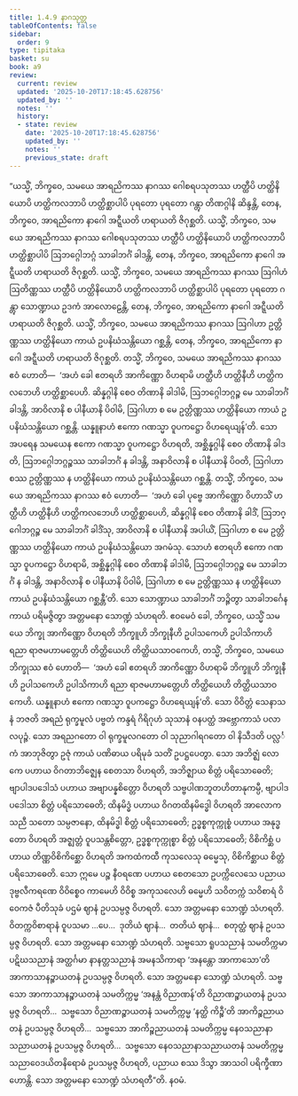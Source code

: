 ```yaml
---
title: 1.4.9 နာဂသုတ္တ
tableOfContents: false
sidebar:
  order: 9
type: tipitaka
basket: su
book: a9
review:
  current: review
  updated: '2025-10-20T17:18:45.628756'
  updated_by: ''
  notes: ''
  history:
  - state: review
    date: '2025-10-20T17:18:45.628756'
    updated_by: ''
    notes: ''
    previous_state: draft
---
```



<DynamicBreadcrumb />


<ReviewStatus review={frontmatter.review} showDetails={true} />

<HypothesisAnnotation frontmatter={frontmatter} />

<Division number="40" book="a9" e="ch" v="17" p="230">

<Paragraph number="330" book="a9">
“ယသ္မိံ, ဘိက္ခဝေ, သမယေ အာရညိကဿ နာဂဿ ဂေါစရပသုတဿ ဟတ္ထီပိ ဟတ္ထိနိယောပိ ဟတ္ထိကလဘာပိ ဟတ္ထိစ္ဆာပါပိ ပုရတော ပုရတော ဂန္တွာ တိဏဂ္ဂါနိ ဆိန္ဒန္တိ, တေန, ဘိက္ခဝေ, အာရညိကော နာဂေါ အဋ္ဋီယတိ ဟရာယတိ ဇိဂုစ္ဆတိ. ယသ္မိံ, ဘိက္ခဝေ, သမယေ အာရညိကဿ နာဂဿ ဂေါစရပသုတဿ ဟတ္ထီပိ ဟတ္ထိနိယောပိ ဟတ္ထိကလဘာပိ ဟတ္ထိစ္ဆာပါပိ ဩဘဂ္ဂေါဘဂ္ဂံ သာခါဘင်္ဂံ ခါဒန္တိ, တေန, ဘိက္ခဝေ, အာရညိကော နာဂေါ အဋ္ဋီယတိ ဟရာယတိ ဇိဂုစ္ဆတိ. ယသ္မိံ, ဘိက္ခဝေ, သမယေ အာရညိကဿ နာဂဿ ဩဂါဟံ ဩတိဏ္ဏဿ ဟတ္ထီပိ ဟတ္ထိနိယောပိ ဟတ္ထိကလဘာပိ ဟတ္ထိစ္ဆာပါပိ ပုရတော ပုရတော ဂန္တွာ သောဏ္ဍာယ ဥဒကံ အာလောဠေန္တိ, တေန, ဘိက္ခဝေ, အာရညိကော နာဂေါ အဋ္ဋီယတိ ဟရာယတိ ဇိဂုစ္ဆတိ. ယသ္မိံ, ဘိက္ခဝေ, သမယေ အာရညိကဿ နာဂဿ ဩဂါဟာ ဥတ္တိဏ္ဏဿ ဟတ္ထိနိယော ကာယံ ဥပနိဃံသန္တိယော ဂစ္ဆန္တိ, တေန, ဘိက္ခဝေ, အာရညိကော နာဂေါ အဋ္ဋီယတိ ဟရာယတိ ဇိဂုစ္ဆတိ.
</Paragraph>

<Paragraph number="331" book="a9">
တသ္မိံ, ဘိက္ခဝေ, သမယေ အာရညိကဿ နာဂဿ ဧဝံ ဟောတိ—  ‘အဟံ ခေါ ဧတရဟိ အာကိဏ္ဏော ဝိဟရာမိ ဟတ္ထီဟိ ဟတ္ထိနီဟိ ဟတ္ထိကလဘေဟိ ဟတ္ထိစ္ဆာပေဟိ. ဆိန္နဂ္ဂါနိ စေဝ တိဏာနိ ခါဒါမိ, ဩဘဂ္ဂေါဘဂ္ဂဉ္စ မေ သာခါဘင်္ဂံ ခါဒန္တိ, အာဝိလာနိ စ ပါနီယာနိ ပိဝါမိ, ဩဂါဟာ စ မေ ဥတ္တိဏ္ဏဿ ဟတ္ထိနိယော ကာယံ ဥပနိဃံသန္တိယော ဂစ္ဆန္တိ. ယန္နူနာဟံ ဧကော ဂဏသ္မာ ဝူပကဋ္ဌော ဝိဟရေယျန်’တိ. သော အပရေန သမယေန ဧကော ဂဏသ္မာ ဝူပကဋ္ဌော ဝိဟရတိ, အစ္ဆိန္နဂ္ဂါနိ စေဝ တိဏာနိ ခါဒတိ, ဩဘဂ္ဂေါဘဂ္ဂဉ္စဿ သာခါဘင်္ဂံ န ခါဒန္တိ, အနာဝိလာနိ စ ပါနီယာနိ ပိဝတိ, ဩဂါဟာ စဿ ဥတ္တိဏ္ဏဿ န ဟတ္ထိနိယော ကာယံ ဥပနိဃံသန္တိယော ဂစ္ဆန္တိ.
</Paragraph>

<Paragraph number="332" book="a9">
တသ္မိံ, ဘိက္ခဝေ, သမယေ အာရညိကဿ နာဂဿ ဧဝံ ဟောတိ—  ‘အဟံ ခေါ ပုဗ္ဗေ အာကိဏ္ဏော ဝိဟာသိံ ဟတ္ထီဟိ ဟတ္ထိနီဟိ ဟတ္ထိကလဘေဟိ ဟတ္ထိစ္ဆာပေဟိ, ဆိန္နဂ္ဂါနိ စေဝ တိဏာနိ ခါဒိံ, ဩဘဂ္ဂေါဘဂ္ဂဉ္စ မေ သာခါဘင်္ဂံ ခါဒိံသု, အာဝိလာနိ စ ပါနီယာနိ အပါယိံ, ဩဂါဟာ စ မေ ဥတ္တိဏ္ဏဿ ဟတ္ထိနိယော ကာယံ ဥပနိဃံသန္တိယော အဂမံသု. သောဟံ ဧတရဟိ ဧကော ဂဏသ္မာ ဝူပကဋ္ဌော ဝိဟရာမိ, အစ္ဆိန္နဂ္ဂါနိ စေဝ တိဏာနိ ခါဒါမိ, ဩဘဂ္ဂေါဘဂ္ဂဉ္စ မေ သာခါဘင်္ဂံ န ခါဒန္တိ, အနာဝိလာနိ စ ပါနီယာနိ ပိဝါမိ, ဩဂါဟာ စ မေ ဥတ္တိဏ္ဏဿ န ဟတ္ထိနိယော ကာယံ ဥပနိဃံသန္တိယော ဂစ္ဆန္တီ’တိ. သော သောဏ္ဍာယ သာခါဘင်္ဂံ ဘဉ္ဇိတွာ သာခါဘင်္ဂေန ကာယံ ပရိမဇ္ဇိတွာ အတ္တမနော သောဏ္ဍံ သံဟရတိ.
</Paragraph>

<Paragraph number="333" book="a9">
ဧဝမေဝံ ခေါ, ဘိက္ခဝေ, ယသ္မိံ သမယေ ဘိက္ခု အာကိဏ္ဏော ဝိဟရတိ ဘိက္ခူဟိ ဘိက္ခုနီဟိ ဥပါသကေဟိ ဥပါသိကာဟိ ရညာ ရာဇမဟာမတ္တေဟိ တိတ္ထိယေဟိ တိတ္ထိယသာဝကေဟိ, တသ္မိံ, ဘိက္ခဝေ, သမယေ ဘိက္ခုဿ ဧဝံ ဟောတိ—  ‘အဟံ ခေါ ဧတရဟိ အာကိဏ္ဏော ဝိဟရာမိ ဘိက္ခူဟိ ဘိက္ခုနီဟိ ဥပါသကေဟိ ဥပါသိကာဟိ ရညာ ရာဇမဟာမတ္တေဟိ တိတ္ထိယေဟိ တိတ္ထိယသာဝကေဟိ. ယန္နူနာဟံ ဧကော ဂဏသ္မာ ဝူပကဋ္ဌော ဝိဟရေယျန်’တိ. သော ဝိဝိတ္တံ သေနာသနံ ဘဇတိ အရညံ ရုက္ခမူလံ ပဗ္ဗတံ ကန္ဒရံ ဂိရိဂုဟံ သုသာနံ ဝနပတ္ထံ အဗ္ဘောကာသံ ပလာလပုဉ္ဇံ. သော အရညဂတော ဝါ ရုက္ခမူလဂတော ဝါ သုညာဂါရဂတော ဝါ နိသီဒတိ ပလ္လင်္ကံ အာဘုဇိတွာ ဥဇုံ ကာယံ ပဏိဓာယ ပရိမုခံ သတိံ ဥပဋ္ဌပေတွာ.
</Paragraph>

<Paragraph number="334" book="a9">
သော အဘိဇ္ဈံ လောကေ ပဟာယ ဝိဂတာဘိဇ္ဈေန စေတသာ ဝိဟရတိ, အဘိဇ္ဈာယ စိတ္တံ ပရိသောဓေတိ; ဗျာပါဒပဒေါသံ ပဟာယ အဗျာပန္နစိတ္တော ဝိဟရတိ သဗ္ဗပါဏဘူတဟိတာနုကမ္ပီ, ဗျာပါဒပဒေါသာ စိတ္တံ ပရိသောဓေတိ; ထိနမိဒ္ဓံ ပဟာယ ဝိဂတထိနမိဒ္ဓေါ ဝိဟရတိ အာလောကသညီ သတော သမ္ပဇာနော, ထိနမိဒ္ဓါ စိတ္တံ ပရိသောဓေတိ; ဥဒ္ဓစ္စကုက္ကုစ္စံ ပဟာယ အနုဒ္ဓတော ဝိဟရတိ အဇ္ဈတ္တံ ဝူပသန္တစိတ္တော, ဥဒ္ဓစ္စကုက္ကုစ္စာ စိတ္တံ ပရိသောဓေတိ; ဝိစိကိစ္ဆံ ပဟာယ တိဏ္ဏဝိစိကိစ္ဆော ဝိဟရတိ အကထံကထီ ကုသလေသု ဓမ္မေသု, ဝိစိကိစ္ဆာယ စိတ္တံ ပရိသောဓေတိ. သော ဣမေ ပဉ္စ နီဝရဏေ ပဟာယ စေတသော ဥပက္ကိလေသေ ပညာယ ဒုဗ္ဗလီကရဏေ ဝိဝိစ္စေဝ ကာမေဟိ ဝိဝိစ္စ အကုသလေဟိ ဓမ္မေဟိ သဝိတက္ကံ သဝိစာရံ ဝိဝေကဇံ ပီတိသုခံ ပဌမံ ဈာနံ ဥပသမ္ပဇ္ဇ ဝိဟရတိ. သော အတ္တမနော သောဏ္ဍံ သံဟရတိ. ဝိတက္ကဝိစာရာနံ ဝူပသမာ …ပေ…  ဒုတိယံ ဈာနံ…  တတိယံ ဈာနံ…  စတုတ္ထံ ဈာနံ ဥပသမ္ပဇ္ဇ ဝိဟရတိ. သော အတ္တမနော သောဏ္ဍံ သံဟရတိ.
</Paragraph>

<Paragraph number="335" book="a9">
သဗ္ဗသော ရူပသညာနံ သမတိက္ကမာ ပဋိဃသညာနံ အတ္ထင်္ဂမာ နာနတ္တသညာနံ အမနသိကာရာ ‘အနန္တော အာကာသော’တိ အာကာသာနဉ္စာယတနံ ဥပသမ္ပဇ္ဇ ဝိဟရတိ. သော အတ္တမနော သောဏ္ဍံ သံဟရတိ. သဗ္ဗသော အာကာသာနဉ္စာယတနံ သမတိက္ကမ္မ ‘အနန္တံ ဝိညာဏန်’တိ ဝိညာဏဉ္စာယတနံ ဥပသမ္ပဇ္ဇ ဝိဟရတိ…  သဗ္ဗသော ဝိညာဏဉ္စာယတနံ သမတိက္ကမ္မ ‘နတ္ထိ ကိဉ္စီ’တိ အာကိဉ္စညာယတနံ ဥပသမ္ပဇ္ဇ ဝိဟရတိ…  သဗ္ဗသော အာကိဉ္စညာယတနံ သမတိက္ကမ္မ နေဝသညာနာသညာယတနံ ဥပသမ္ပဇ္ဇ ဝိဟရတိ…  သဗ္ဗသော နေဝသညာနာသညာယတနံ သမတိက္ကမ္မ သညာဝေဒယိတနိရောဓံ ဥပသမ္ပဇ္ဇ ဝိဟရတိ, ပညာယ စဿ ဒိသွာ အာသဝါ ပရိက္ခီဏာ ဟောန္တိ. သော အတ္တမနော သောဏ္ဍံ သံဟရတီ”တိ.

</Paragraph>
</Division>

<Paragraph number="336" type="center" book="a9">
နဝမံ.
</Paragraph>